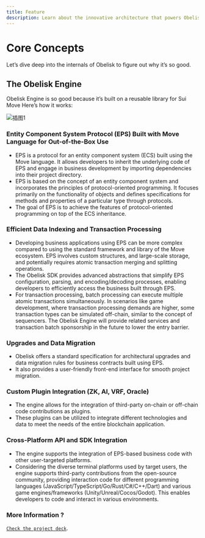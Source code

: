 ```yaml
---
title: Feature
description: Learn about the innovative architecture that powers Obelisk Engine's speed improvements.
---
```


# Core Concepts

Let’s dive deep into the internals of Obelisk to figure out why it’s so good.

## The Obelisk Engine

Obelisk Engine is so good because it’s built on a reusable library for Sui Move Here’s how it works:

![插图1](/images/docs/pack/core.png 'MD X 图片处理!')


### Entity Component System Protocol (EPS) Built with Move Language for Out-of-the-Box Use

- EPS is a protocol for an entity component system (ECS) built using the Move language. It allows developers to inherit the underlying code of EPS and engage in business development by importing dependencies into their project directory.
- EPS is based on the concept of an entity component system and incorporates the principles of protocol-oriented programming. It focuses primarily on the functionality of objects and defines specifications for methods and properties of a particular type through protocols.
- The goal of EPS is to achieve the features of protocol-oriented programming on top of the ECS inheritance.

### Efficient Data Indexing and Transaction Processing

- Developing business applications using EPS can be more complex compared to using the standard framework and library of the Move ecosystem. EPS involves custom structures, and large-scale storage, and potentially requires atomic transaction merging and splitting operations.
- The Obelisk SDK provides advanced abstractions that simplify EPS configuration, parsing, and encoding/decoding processes, enabling developers to efficiently access the business built through EPS.
- For transaction processing, batch processing can execute multiple atomic transactions simultaneously. In scenarios like game development, where transaction processing demands are higher, some transaction types can be simulated off-chain, similar to the concept of sequencers. The Obelisk Engine will provide related services and transaction batch sponsorship in the future to lower the entry barrier.

### Upgrades and Data Migration

- Obelisk offers a standard specification for architectural upgrades and data migration rules for business contracts built using EPS.
- It also provides a user-friendly front-end interface for smooth project migration.

### Custom Plugin Integration (ZK, AI, VRF, Oracle)

- The engine allows for the integration of third-party on-chain or off-chain code contributions as plugins.
- These plugins can be utilized to integrate different technologies and data to meet the needs of the entire blockchain application.

### Cross-Platform API and SDK Integration

- The engine supports the integration of EPS-based business code with other user-targeted platforms.
- Considering the diverse terminal platforms used by target users, the engine supports third-party contributions from the open-source community, providing interaction code for different programming languages (JavaScript/TypeScript/Go/Rust/C#/C++/Dart) and various game engines/frameworks (Unity/Unreal/Cocos/Godot). This enables developers to code and interact in various environments.


### More Information ?

[`Check the project deck`](https://docs.google.com/presentation/d/1Mw0UNVXdf-gDcikTkKbGX9DbGe-bnHO7hhA-SZ0jhjY/edit#slide=id.g23c14e15804_2_73).
